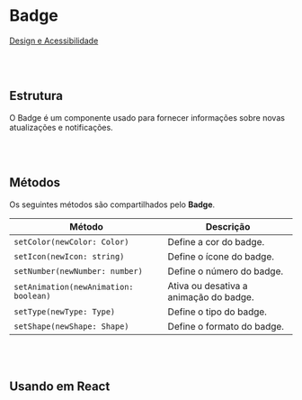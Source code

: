 
# Badge

[Design e Acessibilidade](https://www.figma.com/design/2bBnJVKkG09JPWCFBIcD1y/%5BDS%5D-Components?m=auto&node-id=9564-165403&t=TyXNmrAZbhl7DmWw-1)

<br></br>
## Estrutura

O Badge é um componente usado para fornecer informações sobre novas atualizações e notificações.

<Canvas of={BadgeStories.Properties} />

<Meta isTemplate />

<Controls />

<br></br>

## Métodos

Os seguintes métodos são compartilhados pelo **Badge**.

<table>
  <thead>
    <tr>
      <th>Método</th>
      <th>Descrição</th>
    </tr>
  </thead>
  <tbody>
    <tr>
      <td><code>setColor(newColor: Color)</code></td>
      <td>Define a cor do badge.</td>
    </tr>
    <tr>
      <td><code>setIcon(newIcon: string)</code></td>
      <td>Define o ícone do badge.</td>
    </tr>
    <tr>
      <td><code>setNumber(newNumber: number)</code></td>
      <td>Define o número do badge.</td>
    </tr>
    <tr>
      <td><code>setAnimation(newAnimation: boolean)</code></td>
      <td>Ativa ou desativa a animação do badge.</td>
    </tr>
    <tr>
      <td><code>setType(newType: Type)</code></td>
      <td>Define o tipo do badge.</td>
    </tr>
    <tr>
      <td><code>setShape(newShape: Shape)</code></td>
      <td>Define o formato do badge.</td>
    </tr>
  </tbody>
</table>

<Source of={BadgeStories.Methods} />

<br></br>
## Usando em React

<Source of={BadgeStories.FrameworkReact} />
